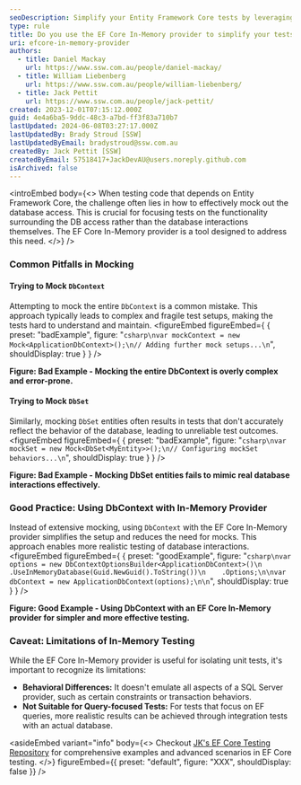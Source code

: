 ```yaml
---
seoDescription: Simplify your Entity Framework Core tests by leveraging the EF Core In-Memory provider, which eliminates database dependencies and improves test reliability.
type: rule
title: Do you use the EF Core In-Memory provider to simplify your tests?
uri: efcore-in-memory-provider
authors:
  - title: Daniel Mackay
    url: https://www.ssw.com.au/people/daniel-mackay/
  - title: William Liebenberg
    url: https://www.ssw.com.au/people/william-liebenberg/
  - title: Jack Pettit
    url: https://www.ssw.com.au/people/jack-pettit/
created: 2023-12-01T07:15:12.000Z
guid: 4e4a6ba5-9ddc-48c3-a7bd-ff3f83a710b7
lastUpdated: 2024-06-08T03:27:17.000Z
lastUpdatedBy: Brady Stroud [SSW]
lastUpdatedByEmail: bradystroud@ssw.com.au
createdBy: Jack Pettit [SSW]
createdByEmail: 57518417+JackDevAU@users.noreply.github.com
isArchived: false
---
```


<introEmbed
  body={<>
When testing code that depends on Entity Framework Core, the challenge often lies in how to effectively mock out the database access. This is crucial for focusing tests on the functionality surrounding the DB access rather than the database interactions themselves. The EF Core In-Memory provider is a tool designed to address this need.
  </>}
/>
### Common Pitfalls in Mocking

#### Trying to Mock `DbContext`

Attempting to mock the entire `DbContext` is a common mistake. This approach typically leads to complex and fragile test setups, making the tests hard to understand and maintain.
<figureEmbed figureEmbed={ {
  preset: "badExample",
  figure: "```csharp\nvar mockContext = new Mock<ApplicationDbContext>();\n// Adding further mock setups...\n```",
  shouldDisplay: true
} } />


**Figure: Bad Example - Mocking the entire DbContext is overly complex and error-prone.**

#### Trying to Mock `DbSet`

Similarly, mocking `DbSet` entities often results in tests that don't accurately reflect the behavior of the database, leading to unreliable test outcomes.
<figureEmbed figureEmbed={ {
  preset: "badExample",
  figure: "```csharp\nvar mockSet = new Mock<DbSet<MyEntity>>();\n// Configuring mockSet behaviors...\n```",
  shouldDisplay: true
} } />


**Figure: Bad Example - Mocking DbSet entities fails to mimic real database interactions effectively.**

### Good Practice: Using DbContext with In-Memory Provider

Instead of extensive mocking, using `DbContext` with the EF Core In-Memory provider simplifies the setup and reduces the need for mocks. This approach enables more realistic testing of database interactions.
<figureEmbed figureEmbed={ {
  preset: "goodExample",
  figure: "```csharp\nvar options = new DbContextOptionsBuilder<ApplicationDbContext>()\n    .UseInMemoryDatabase(Guid.NewGuid().ToString())\n    .Options;\n\nvar dbContext = new ApplicationDbContext(options);\n\n```",
  shouldDisplay: true
} } />


**Figure: Good Example - Using DbContext with an EF Core In-Memory provider for simpler and more effective testing.**

### Caveat: Limitations of In-Memory Testing

While the EF Core In-Memory provider is useful for isolating unit tests, it's important to recognize its limitations:

- **Behavioral Differences:** It doesn't emulate all aspects of a SQL Server provider, such as certain constraints or transaction behaviors.
- **Not Suitable for Query-focused Tests:** For tests that focus on EF queries, more realistic results can be achieved through integration tests with an actual database.


<asideEmbed
  variant="info"
  body={<>
    Checkout [JK's EF Core Testing Repository](https://github.com/jernejk/MixedEFCoreUnitTesting) for comprehensive examples and advanced scenarios in EF Core testing.
  </>}
  figureEmbed={{
    preset: "default",
    figure: "XXX",
    shouldDisplay: false
  }}
/>
